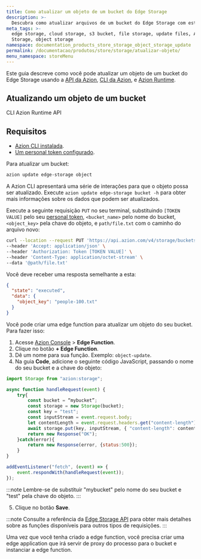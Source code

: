 ```yaml
---
title: Como atualizar um objeto de um bucket do Edge Storage
description: >-
  Descubra como atualizar arquivos de um bucket do Edge Storage com este guia.
meta_tags: >-
  edge storage, cloud storage, s3 bucket, file storage, update files, Azion Edge
  Storage, object storage
namespace: documentation_products_store_storage_object_storage_update
permalink: /documentacao/produtos/store/storage/atualizar-objeto/
menu_namespace: storeMenu
---
```



Este guia descreve como você pode atualizar um objeto de um bucket do Edge Storage usando a [API da Azion](https://api.azion.com/), [CLI da Azion](/pt-br/documentacao/produtos/azion-cli/visao-geral/), e [Azion Runtime](/pt-br/documentacao/runtime/api-reference/storage/).

## Atualizando um objeto de um bucket

<Tabs client:visible>
    <Fragment slot="tab.cli">CLI</Fragment>
    <Fragment slot="tab.runtime">Azion Runtime</Fragment>
    <Fragment slot="tab.api">API</Fragment>

<Fragment slot="panel.cli">

## Requisitos

- [Azion CLI instalada](/pt-br/documentacao/produtos/azion-cli/visao-geral/#instalar-a-azion-cli). 
- [Um personal token configurado](/pt-br/documentacao/devtools/cli/globals/#token).

Para atualizar um bucket: 

```bash 
azion update edge-storage object 
```

A Azion CLI apresentará uma série de interações para que o objeto possa ser atualizado. Execute `azion update edge-storage bucket -h` para obter mais informações sobre os dados que podem ser atualizados. 

</Fragment >

<Fragment slot="panel.api">

Execute a seguinte requisição `PUT` no seu terminal, substituindo `[TOKEN VALUE]` pelo seu [personal token](/pt-br/documentacao/produtos/guias/personal-tokens/), `<bucket_name>` pelo nome do bucket, `<object_key>` pela chave do objeto, e `path/file.txt` com o caminho do arquivo novo:

```bash 
curl --location --request PUT 'https://api.azion.com/v4/storage/buckets/<bucket_name>/objects/<object_key>' \
--header 'Accept: application/json' \
--header 'Authorization: Token [TOKEN VALUE]' \
--header 'Content-Type: application/octet-stream' \
--data '@path/file.txt'
```

Você deve receber uma resposta semelhante a esta:

```json
{
  "state": "executed",
  "data": {
    "object_key": "people-100.txt"
  }
}
```

</Fragment>

<Fragment slot="panel.runtime">

Você pode criar uma edge function para atualizar um objeto do seu bucket. Para fazer isso:

1. Acesse [Azion Console](/pt-br/documentacao/produtos/guias/como-acessar-o-azion-console/) > **Edge Function**.
2. Clique no botão **+ Edge Function**.
3. Dê um nome para sua função. Exemplo: `object-update`.
4. Na guia **Code**, adicione o seguinte código JavaScript, passando o nome do seu bucket e a chave do objeto:

```js
import Storage from "azion:storage";

async function handleRequest(event) {
    try{
        const bucket = “mybucket”;
        const storage = new Storage(bucket);
        const key = "test";
        const inputStream = event.request.body;
        let contentLength = event.request.headers.get("content-length");
        await storage.put(key, inputStream, { "content-length": contentLength });
        return new Response("OK");
    }catch(error){
        return new Response(error, {status:500});
    }
}

addEventListener("fetch", (event) => {
    event.respondWith(handleRequest(event));
});
```

:::note 
Lembre-se de substituir "mybucket" pelo nome do seu bucket e "test" pela chave do objeto.
:::

5. Clique no botão **Save**.

:::note
Consulte a referência da [Edge Storage API](/pt-br/documentacao/runtime/api-reference/storage/) para obter mais detalhes sobre as funções disponíveis para outros tipos de requisições.
:::

Uma vez que você tenha criado a edge function, você precisa criar uma edge application que irá servir de proxy do processo para o bucket e instanciar a edge function.

<LinkButton link="/pt-br/documentacao/produtos/build/edge-application/primeiros-passos/" label="Primeiros passos de Edge Application" severity="secondary" target="_blank" />
<LinkButton link="/pt-br/documentacao/produtos/guias/build/instanciar-edge-functions/" label="Consulte o guia de como instanciar edge functions" severity="secondary" target="_blank" />

</Fragment>
</Tabs>
